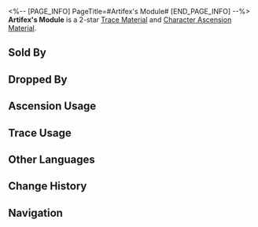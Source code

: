 <%-- [PAGE_INFO]
PageTitle=#Artifex's Module#
[END_PAGE_INFO] --%>
{{Item Infobox
|id          = 113011
|image       = Item Artifex's Module.png
|type        = Trace Material
|type2       = Character Ascension Material
|invCategory = Upgrade Materials
|rarity      = 2
|effect      = Components used in Xianzhou's ingenium creations. Crude material used for enhancement.
|description = The foundation of Xianzhou's ingenium technology. The smallest constituent of all machine parts. Breaking it apart would be akin to destroying the cellular structure of a living being.
|source1     = [[Entranced Ingenia]]
|source2     = [[Simulated Universe]] enemies
|source3     = [[Assignment]] rewards
|source4     = [[Embers Exchange]]
|source5     = [[Omni-Synthesizer]] &mdash; Material Exchange
|source6     = [[Calyx (Golden)]]
}}
{{Description|''"The Intelligentsia Guild put up a bounty of two million credits for technical plans that can flawlessly disassemble Xianzhou mechanical puppets."''<br />''"If you know Screwllum, then these two millions are basically yours to take..."''}}
'''Artifex's Module''' is a 2-star [[Trace Material]] and [[Character Ascension Material]].

==Sold By==
{{Shop Availability}}

==Dropped By==
{{Dropped By}}

==Ascension Usage==
{{Ascension Usage}}

==Trace Usage==
{{Trace Usage}}

==Other Languages==
{{Other Languages
|en   = Artifex's Module
|zhs  = 工造机杼
|zht  = 工造機杼
|ja   = 工造機関
|ko   = 공조 기계 부품
|es   = Componente artificial mecánico
|fr   = Module artisanal
|ru   = Искусственный механический компонент
|th   = Artifex's Module
|vi   = Linh Kiện Cơ Khí Nhân Tạo
|de   = Mechanisches Bauteil
|id   = Artifex's Module
|pt   = Módulo de Artífice
}}

==Change History==
{{Change History|1.0}}

==Navigation==
{{Upgrade Material Navbox}}